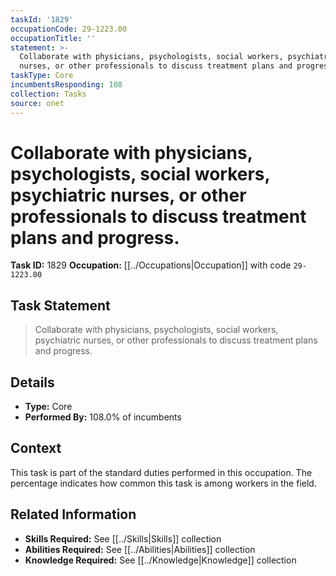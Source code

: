 ```yaml
---
taskId: '1829'
occupationCode: 29-1223.00
occupationTitle: ''
statement: >-
  Collaborate with physicians, psychologists, social workers, psychiatric
  nurses, or other professionals to discuss treatment plans and progress.
taskType: Core
incumbentsResponding: 108
collection: Tasks
source: onet
---
```

# Collaborate with physicians, psychologists, social workers, psychiatric nurses, or other professionals to discuss treatment plans and progress.

**Task ID:** 1829
**Occupation:** [[../Occupations|Occupation]] with code `29-1223.00`

## Task Statement

> Collaborate with physicians, psychologists, social workers, psychiatric nurses, or other professionals to discuss treatment plans and progress.

## Details

- **Type:** Core
- **Performed By:** 108.0% of incumbents

## Context

This task is part of the standard duties performed in this occupation. The percentage indicates how common this task is among workers in the field.

## Related Information

- **Skills Required:** See [[../Skills|Skills]] collection
- **Abilities Required:** See [[../Abilities|Abilities]] collection
- **Knowledge Required:** See [[../Knowledge|Knowledge]] collection
